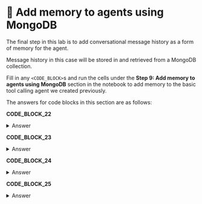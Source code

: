 # 👐 Add memory to agents using MongoDB

The final step in this lab is to add conversational message history as a form of memory for the agent. 

Message history in this case will be stored in and retrieved from a MongoDB collection.

Fill in any `<CODE_BLOCK>`s and run the cells under the **Step 9: Add memory to agents using MongoDB** section in the notebook to add memory to the basic tool calling agent we created previously.

The answers for code blocks in this section are as follows:

**CODE_BLOCK_22**

<details>
<summary>Answer</summary>
<div>
```python
return MongoDBChatMessageHistory(
    MONGODB_URI, session_id, database_name=DB_NAME, collection_name="history"
)
```
</div>
</details>

**CODE_BLOCK_23**

<details>
<summary>Answer</summary>
<div>
```python
MessagesPlaceholder("chat_history")
```
</div>
</details>

**CODE_BLOCK_24**

<details>
<summary>Answer</summary>
<div>
```python
RunnableWithMessageHistory(
    agent_executor,
    get_message_history,
    input_messages_key="input",
    history_messages_key="chat_history",
)
```
</div>
</details>

**CODE_BLOCK_25**

<details>
<summary>Answer</summary>
<div>
```python
agent_with_chat_history.invoke(
    {"input": "What is the title of the first paper you found?"},
    config={"configurable": {"session_id": "my-session"}},
)
```
</div>
</details>
